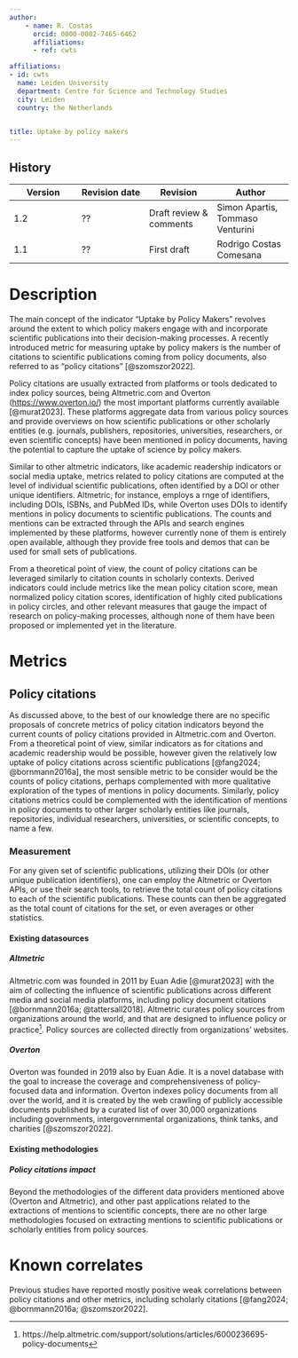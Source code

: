 ```yaml
---
author:
    - name: R. Costas
      orcid: 0000-0002-7465-6462
      affiliations:
      - ref: cwts

affiliations:
- id: cwts
  name: Leiden University
  department: Centre for Science and Technology Studies
  city: Leiden
  country: the Netherlands


title: Uptake by policy makers
---
```



::: {.callout collapse="true"}


# History

| Version | Revision date | Revision                | Author                           |
|------------------|------------------|------------------|--------------------|
| 1.2     | ??            | Draft review & comments | Simon Apartis, Tommaso Venturini |
| 1.1     | ??            | First draft             | Rodrigo Costas Comesana          |

:::

# Description

The main concept of the indicator "Uptake by Policy Makers" revolves around the extent to which policy makers engage with and incorporate scientific publications into their decision-making processes. A recently introduced metric for measuring uptake by policy makers is the number of citations to scientific publications coming from policy documents, also referred to as “policy citations” [@szomszor2022].

Policy citations are usually extracted from platforms or tools dedicated to index policy sources, being Altmetric.com and Overton (<https://www.overton.io/>) the most important platforms currently available [@murat2023]. These platforms aggregate data from various policy sources and provide overviews on how scientific publications or other scholarly entities (e.g. journals, publishers, repositories, universities, researchers, or even scientific concepts) have been mentioned in policy documents, having the potential to capture the uptake of science by policy makers.

Similar to other altmetric indicators, like academic readership indicators or social media uptake, metrics related to policy citations are computed at the level of individual scientific publications, often identified by a DOI or other unique identifiers. Altmetric, for instance, employs a rnge of identifiers, including DOIs, ISBNs, and PubMed IDs, while Overton uses DOIs to identify mentions in policy documents to scientific publications. The counts and mentions can be extracted through the APIs and search engines implemented by these platforms, however currently none of them is entirely open available, although they provide free tools and demos that can be used for small sets of publications.

From a theoretical point of view, the count of policy citations can be leveraged similarly to citation counts in scholarly contexts. Derived indicators could include metrics like the mean policy citation score, mean normalized policy citation scores, identification of highly cited publications in policy circles, and other relevant measures that gauge the impact of research on policy-making processes, although none of them have been proposed or implemented yet in the literature.

# Metrics

## Policy citations

As discussed above, to the best of our knowledge there are no specific proposals of concrete metrics of policy citation indicators beyond the current counts of policy citations provided in Altmetric.com and Overton. From a theoretical point of view, similar indicators as for citations and academic readership would be possible, however given the relatively low uptake of policy citations across scientific publications [@fang2024; @bornmann2016a], the most sensible metric to be consider would be the counts of policy citations, perhaps complemented with more qualitative exploration of the types of mentions in policy documents. Similarly, policy citations metrics could be complemented with the identification of mentions in policy documents to other larger scholarly entities like journals, repositories, individual researchers, universities, or scientific concepts, to name a few.

### Measurement

For any given set of scientific publications, utilizing their DOIs (or other unique publication identifiers), one can employ the Altmetric or Overton APIs, or use their search tools, to retrieve the total count of policy citations to each of the scientific publications. These counts can then be aggregated as the total count of citations for the set, or even averages or other statistics.

#### Existing datasources

##### Altmetric

Altmetric.com was founded in 2011 by Euan Adie [@murat2023] with the aim of collecting the influence of scientific publications across different media and social media platforms, including policy document citations [@bornmann2016a; @tattersall2018]. Altmetric curates policy sources from organizations around the world, and that are designed to influence policy or practice[^1]. Policy sources are collected directly from organizations’ websites.

[^1]: https://help.altmetric.com/support/solutions/articles/6000236695-policy-documents

##### Overton

Overton was founded in 2019 also by Euan Adie. It is a novel database with the goal to increase the coverage and comprehensiveness of policy-focused data and information. Overton indexes policy documents from all over the world, and it is created by the web crawling of publicly accessible documents published by a curated list of over 30,000 organizations including governments, intergovernmental organizations, think tanks, and charities [@szomszor2022].

#### Existing methodologies

##### Policy citations impact

Beyond the methodologies of the different data providers mentioned above (Overton and Altmetric), and other past applications related to the extractions of mentions to scientific concepts, there are no other large methodologies focused on extracting mentions to scientific publications or scholarly entities from policy sources.

# Known correlates

Previous studies have reported mostly positive weak correlations between policy citations and other metrics, including scholarly citations [@fang2024; @bornmann2016a; @szomszor2022].